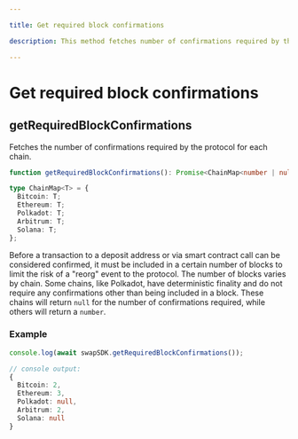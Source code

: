 ```yaml
---

title: Get required block confirmations

description: This method fetches number of confirmations required by the protocol for each chain.

---
```


# Get required block confirmations

## getRequiredBlockConfirmations

Fetches the number of confirmations required by the protocol for each chain.

```typescript copy
function getRequiredBlockConfirmations(): Promise<ChainMap<number | null>>

type ChainMap<T> = {
  Bitcoin: T;
  Ethereum: T;
  Polkadot: T;
  Arbitrum: T;
  Solana: T;
};
```

Before a transaction to a deposit address or via smart contract call can be
considered confirmed, it must be included in a certain number of blocks to limit
the risk of a "reorg" event to the protocol. The number of blocks varies by chain. Some chains,
like Polkadot, have deterministic finality and do not require any confirmations
other than being included in a block. These chains will return `null` for the
number of confirmations required, while others will return a `number`.

### Example


```typescript copy
console.log(await swapSDK.getRequiredBlockConfirmations());
```

```typescript copy
// console output:
{
  Bitcoin: 2,
  Ethereum: 3,
  Polkadot: null,
  Arbitrum: 2,
  Solana: null
}
```
